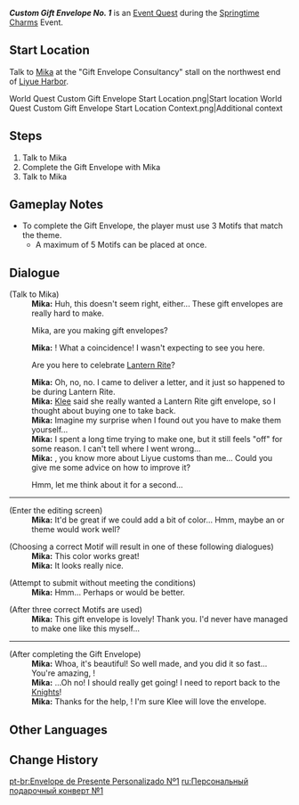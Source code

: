{{Quest Infobox
|id            = 71533
|image         = Event Quest Custom Gift Envelope No. 1.png
|type          = World
|event_name    = Springtime Charms
|requirement   = 
* Completed step 3 in [[Liyue Celebrates and Eight Adepts Face a Hidden Calamity]]
|characters    = Mika; Traveler
|startLocation = [[Liyue Harbor]], [[Liyue]]
|region        = Liyue
|area          = Sea of Clouds
|subarea       = Liyue Harbor
|next          = Custom Gift Envelope No. 2
|voiced        = yes
}}
'''''Custom Gift Envelope No. 1''''' is an [[Event Quest]] during the [[Springtime Charms]] Event.

==Start Location==
Talk to [[Mika]] at the "Gift Envelope Consultancy" stall on the northwest end of [[Liyue Harbor]].
<gallery>
World Quest Custom Gift Envelope Start Location.png|Start location
World Quest Custom Gift Envelope Start Location Context.png|Additional context
</gallery>

==Steps==
# Talk to Mika
# Complete the Gift Envelope with Mika
# Talk to Mika

==Gameplay Notes==
* To complete the Gift Envelope, the player must use 3 Motifs that match the theme.
** A maximum of 5 Motifs can be placed at once.

==Dialogue==
{{Quest Description|Someone seems interested in creating a Gift Envelope...}}
{{Dialogue Start}}
;(Talk to Mika)
:'''Mika:''' Huh, this doesn't seem right, either... These gift envelopes are really hard to make.
:{{DIcon}} Mika, are you making gift envelopes?
:'''Mika:''' {{Traveler}}! What a coincidence! I wasn't expecting to see you here.
:{{DIcon}} Are you here to celebrate [[Lantern Rite Festival|Lantern Rite]]?
:'''Mika:''' Oh, no, no. I came to deliver a letter, and it just so happened to be during Lantern Rite.
:'''Mika:''' [[Klee]] said she really wanted a Lantern Rite gift envelope, so I thought about buying one to take back.
:'''Mika:''' Imagine my surprise when I found out you have to make them yourself...
:'''Mika:''' I spent a long time trying to make one, but it still feels "off" for some reason. I can't tell where I went wrong...
:'''Mika:''' {{Traveler}}, you know more about Liyue customs than me... Could you give me some advice on how to improve it?
:{{DIcon|Greeting Card}} Hmm, let me think about it for a second...
----
;(Enter the editing screen)
:'''Mika:''' It'd be great if we could add a bit of color... Hmm, maybe an {{Color|help|orange}} or {{Color|help|yellow}} theme would work well?

;(Choosing a correct Motif will result in one of these following dialogues)
:'''Mika:''' This color works great!
:'''Mika:''' It looks really nice.

;(Attempt to submit without meeting the conditions)
:'''Mika:'''  Hmm... Perhaps {{Color|help|orange}} or {{Color|help|yellow}} would be better.

;(After three correct Motifs are used)
:'''Mika:''' This gift envelope is lovely! Thank you. I'd never have managed to make one like this myself...
----
;(After completing the Gift Envelope)
:'''Mika:''' Whoa, it's beautiful! So well made, and you did it so fast... You're amazing, {{Traveler}}!
:'''Mika:''' ...Oh no! I should really get going! I need to report back to the [[Knights of Favonius|Knights]]!
:'''Mika:''' Thanks for the help, {{Traveler}}! I'm sure Klee will love the envelope.
{{Dialogue End}}

==Other Languages==
{{Other Languages
|en       = Custom Gift Envelope No. 1
|zhs      = 如意祝柬・之一
|zhs_rm   = 
|zht      = 如意祝柬・之一
|zht_rm   = 
|ja       = 祝灯状・其の一
|ja_rm    = Shukutoujou - Sono Ichi{{Assumed}}
|ko       = 나만의 축하장・첫 번째
|es       = Mensaje de felicitación (I)
|fr       = 1e enveloppe-cadeau personnalisée
|ru       = Персональный подарочный конверт №1
|th       = การ์ดอวยพร 1
|th_rm    = 
|vi       = Thiệp Chúc Như Ý I
|de       = Maßgeschneiderte Glückwunschkarte I
|id       = Kartu Ucapan No. 1
|pt       = Envelope de Presente Personalizado Nº 1
|tr       = 1 Numaralı Özel Hediye Zarfı
|it       = Biglietto d'auguri personalizzato n. 1
}}

==Change History==
{{Change History|5.3}}

[[pt-br:Envelope de Presente Personalizado Nº1]]
[[ru:Персональный подарочный конверт №1]]